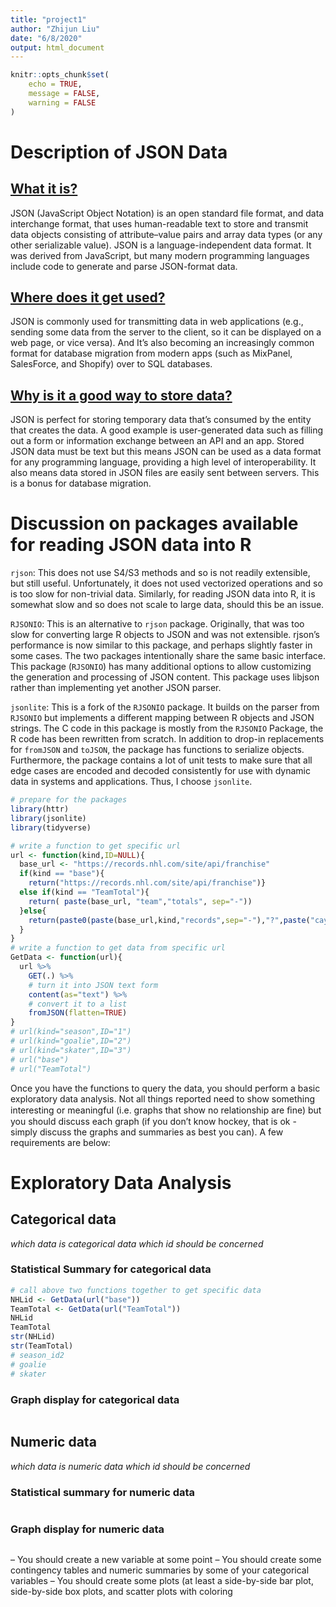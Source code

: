```yaml
---
title: "project1"
author: "Zhijun Liu"
date: "6/8/2020"
output: html_document
---
```


```r
knitr::opts_chunk$set(
	echo = TRUE,
	message = FALSE,
	warning = FALSE
)
```

# Description of JSON Data
## [What it is?](https://en.wikipedia.org/wiki/JSON)

JSON (JavaScript Object Notation) is an open standard file format, and data interchange format, that uses human-readable text to store and transmit data objects consisting of attribute–value pairs and array data types (or any other serializable value). JSON is a language-independent data format. It was derived from JavaScript, but many modern programming languages include code to generate and parse JSON-format data. 

## [Where does it get used?](https://developer.mozilla.org/en-US/docs/Learn/JavaScript/Objects/JSON)

JSON is commonly used for transmitting data in web applications (e.g., sending some data from the server to the client, so it can be displayed on a web page, or vice versa). And It’s also becoming an increasingly common format for database migration from modern apps (such as MixPanel, SalesForce, and Shopify) over to SQL databases. 

## [Why is it a good way to store data?](https://blog.sqlizer.io/posts/json-store-data/)

JSON is perfect for storing temporary data that’s consumed by the entity that creates the data. A good example is user-generated data such as filling out a form or information exchange between an API and an app. Stored JSON data must be text but this means JSON can be used as a data format for any programming language, providing a high level of interoperability. It also means data stored in JSON files are easily sent between servers. This is a bonus for database migration.

# Discussion on packages available for reading JSON data into R

`rjson`: This does not use S4/S3 methods and so is not readily extensible, but still useful. Unfortunately, it does not used vectorized operations and so is too slow for non-trivial data. Similarly, for reading JSON data into R, it is somewhat slow and so does not scale to large data, should this be an issue.

`RJSONIO`: This is an alternative to `rjson` package. Originally, that was too slow for converting large R objects to JSON and was not extensible. rjson's performance is now similar to this package, and perhaps slightly faster in some cases. The two packages intentionally share the same basic interface. This package (`RJSONIO`) has many additional options to allow customizing the generation and processing of JSON content. This package uses libjson rather than implementing yet another JSON parser. 

`jsonlite`: This is a fork of the `RJSONIO` package. It builds on the parser from `RJSONIO` but implements a different mapping between R objects and JSON strings. The C code in this package is mostly from the `RJSONIO` Package, the R code has been rewritten from scratch. In addition to drop-in replacements for `fromJSON` and `toJSON`, the package has functions to serialize objects. Furthermore, the package contains a lot of unit tests to make sure that all edge cases are encoded and decoded consistently for use with dynamic data in systems and applications. Thus, I choose `jsonlite`.

```r
# prepare for the packages
library(httr)
library(jsonlite)
library(tidyverse)
```


```r
# write a function to get specific url
url <- function(kind,ID=NULL){
  base_url <- "https://records.nhl.com/site/api/franchise"
  if(kind == "base"){
    return("https://records.nhl.com/site/api/franchise")}
  else if(kind == "TeamTotal"){
    return( paste(base_url, "team","totals", sep="-"))
  }else{
    return(paste0(paste(base_url,kind,"records",sep="-"),"?",paste("cayenneExp","franchiseId",ID,sep="=")))
  }
}
# write a function to get data from specific url
GetData <- function(url){
  url %>%
    GET(.) %>%
    # turn it into JSON text form
    content(as="text") %>%
    # convert it to a list
    fromJSON(flatten=TRUE)
}
# url(kind="season",ID="1")
# url(kind="goalie",ID="2")
# url(kind="skater",ID="3")
# url("base")
# url("TeamTotal")
```


Once you have the functions to query the data, you should perform a basic exploratory data analysis. Not all things reported need to show something interesting or meaningful (i.e. graphs that show no relationship are ﬁne) but you should discuss each graph (if you don’t know hockey, that is ok - simply discuss the graphs and summaries as best you can). A few requirements are below:

# Exploratory Data Analysis
## Categorical data
*which data is categorical data*
*which id should be concerned*

### Statistical Summary for categorical data
```r
# call above two functions together to get specific data
NHLid <- GetData(url("base"))
TeamTotal <- GetData(url("TeamTotal"))
NHLid
TeamTotal
str(NHLid)
str(TeamTotal)
# season_id2
# goalie
# skater
```

### Graph display for categorical data
```r

```

## Numeric data
*which data is numeric data*
*which id should be concerned*

### Statistical summary for numeric data
```r

```

### Graph display for numeric data
```r

```


– You should create a new variable at some point 
– You should create some contingency tables and numeric summaries by some of your categorical variables 
– You should create some plots (at least a side-by-side bar plot, side-by-side box plots, and scatter plots with coloring